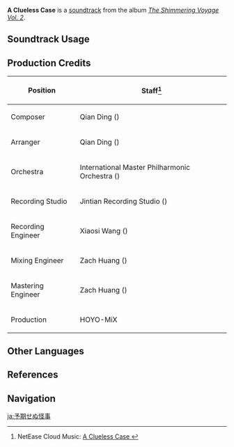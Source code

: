 {{Soundtrack Infobox
|image          = The Shimmering Voyage Vol 2.png
|album          = The Shimmering Voyage Vol. 2
|disc           = 3
|number         = 45
|featured       =
|featured2      =
|featured3      =
|featured_disc  =
|featured_disc2 =
|featured_disc3 =
|youtube_id     = pSXoWLt2tUI
|spotify_id     = 1yOe5P6RttBFzwyA1ghBGr
|previous       = Breaking Point
|next           = Hang by a Thread
}}
'''A Clueless Case''' is a [[soundtrack]] from the album ''[[The Shimmering Voyage Vol. 2]]''.

==Soundtrack Usage==
{{Soundtrack Usage
|quest    = At Tunnel's End, Light//cutscene
|location = 
|domain   = 
}}

==Production Credits==
{| class="wikitable"
! Position
! Staff<ref>NetEase Cloud Music: [https://music.163.com/#/song?id=1973619557 A Clueless Case {{zh|奇诡难测}}]</ref>
|-
! Composer
| Qian Ding ({{zh|丁谦}})
|-
! Arranger
| Qian Ding ({{zh|丁谦}})
|-
! Orchestra
| International Master Philharmonic Orchestra ({{zh|国际首席爱乐乐团}})
|-
! Recording Studio
| Jintian Recording Studio ({{zh|金田录音棚}})
|-
! Recording Engineer
| Xiaosi Wang ({{zh|王小四}})
|-
! Mixing Engineer
| Zach Huang ({{zh|黄巍}})
|-
! Mastering Engineer
| Zach Huang ({{zh|黄巍}})
|-
! Production
| HOYO-MiX
|}
<!--
==Gallery==
<gallery>
</gallery>

==Trivia==
-->
==Other Languages==
{{Other Languages
|en      = A Clueless Case
|zhs     = 奇诡难测
|zhs_rm  = Qíguǐ Nán Cè
|zht     = 奇詭難測
|zht_rm  = Qíguǐ Nán Cè
|zh_tl   = Unforeseeable Plots
|ja      = 予期せぬ怪事
|ja_rm   = Yokisenu Kaiji
|ja_tl   = An Unforeseeable Mystery
}}

==References==
{{Reflist}}

==Navigation==
{{Soundtrack Navbox|The Shimmering Voyage|2}}

[[ja:予期せぬ怪事]]